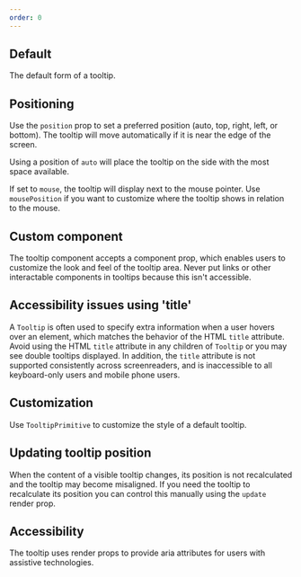 ```yaml
---
order: 0
---
```



## Default

The default form of a tooltip.

<Example Component={TooltipDefault} packageName="@atlaskit/tooltip" />

## Positioning

Use the `position` prop to set a preferred position (auto, top, right, left, or bottom). The tooltip will move automatically if it is near the edge of the screen.

Using a position of `auto` will place the tooltip on the side with the most space available.

<Example Component={TooltipPosition} packageName="@atlaskit/tooltip" />

If set to `mouse`, the tooltip will display next to the mouse pointer. Use `mousePosition` if you want to customize where the tooltip shows in relation to the mouse.

<Example Component={TooltipPositionMouse} packageName="@atlaskit/tooltip" />

## Custom component

The tooltip component accepts a component prop, which enables users to customize the look and feel of the tooltip area. Never put links or other interactable components in tooltips because this isn't accessible.

<Example Component={TooltipComponent} packageName="@atlaskit/tooltip" />

## Accessibility issues using 'title'

A `Tooltip` is often used to specify extra information when a user hovers over an element, which matches the behavior of the HTML `title` attribute. Avoid using the HTML `title` attribute in any children of `Tooltip` or you may see double tooltips displayed. In addition, the `title` attribute is not supported consistently across screenreaders, and is inaccessible to all keyboard-only users and mobile phone users.

<Example Component={TooltipAvoidTitle} packageName="@atlaskit/tooltip" />

## Customization

Use `TooltipPrimitive` to customize the style of a default tooltip.

<Example Component={TooltipCustomization} packageName="@atlaskit/tooltip" />

## Updating tooltip position

When the content of a visible tooltip changes, its position is not recalculated and the tooltip may become misaligned. If you need the tooltip to recalculate its position you can control this manually using the `update` render prop.

<Example Component={TooltipUpdate} packageName="@atlaskit/tooltip" />

## Accessibility

The tooltip uses render props to provide aria attributes for users with assistive technologies.

<Example Component={TooltipRenderProps} packageName="@atlaskit/tooltip" />
